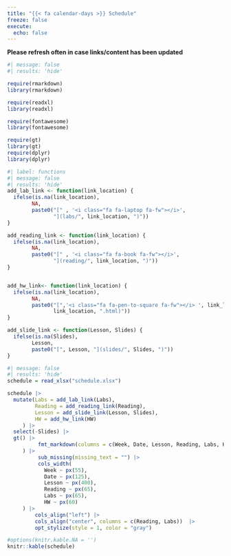 ```yaml
---
title: "{{< fa calendar-days >}} Schedule"
freeze: false
execute: 
  echo: false
---
```


**Please refresh often in case links/content has been updated**

```r
#| message: false
#| results: 'hide'

require(rmarkdown)
library(rmarkdown)

require(readxl)
library(readxl)

require(fontawesome)
library(fontawesome)

require(gt)
library(gt)
require(dplyr)
library(dplyr)
```

```r
#| label: functions
#| message: false
#| results: 'hide'
add_lab_link <- function(link_location) {
  ifelse(is.na(link_location), 
        NA, 
        paste0("[" , '<i class="fa fa-laptop fa-fw"></i>', 
               "](labs/", link_location, ")"))
}

add_reading_link <- function(link_location) {
  ifelse(is.na(link_location), 
        NA, 
        paste0("[" , '<i class="fa fa-book fa-fw"></i>', 
               "](reading/", link_location, ")"))
}


add_hw_link<- function(link_location) {
  ifelse(is.na(link_location), 
        NA, 
        paste0("[",'<i class="fa fa-pen-to-square fa-fw"></i> ', link_location, "](hw/", 
               link_location, ".html)"))
}

add_slide_link <- function(Lesson, Slides) {
  ifelse(is.na(Slides), 
        Lesson, 
        paste0("[", Lesson, "](slides/", Slides, ")"))
}
```




```r
#| message: false
#| results: 'hide'
schedule = read_xlsx("schedule.xlsx")
```


```r
schedule |> 
  mutate(Labs = add_lab_link(Labs),
         Reading = add_reading_link(Reading),
         Lesson = add_slide_link(Lesson, Slides),
         HW = add_hw_link(HW)
     ) |> 
  select(-Slides) |>
  gt() |>
          fmt_markdown(columns = c(Week, Date, Lesson, Reading, Labs, HW)
     ) |>
          sub_missing(missing_text = "") |>
          cols_width(
            Week ~ px(55),
            Date ~ px(125),
            Lesson ~ px(400),
            Reading ~ px(65),
            Labs ~ px(65),
            HW ~ px(60)
     ) |>
         cols_align("left") |>
         cols_align("center", columns = c(Reading, Labs))  |>  
         opt_stylize(style = 1, color = "gray")
```



```r
#options(knitr.kable.NA = '')
knitr::kable(schedule)

```


